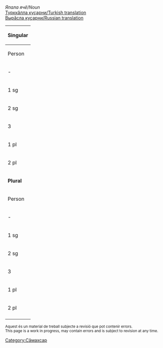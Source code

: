 

''Япала ячӗ''/''Noun''<br/>
[http://ilazki.thinkgeek.co.uk/~spectre/txuvaix/cv-tr/index.php?q=Золотницкий Турккӑлла куҫарни/Turkish translation]<br/>
[http://samah.chv.su/cgi-bin/s.cgi?a=s&word=Золотницкий Вырӑсла куҫарни/Russian translation]

{|class=wikitable
|-
!colspan=9|'''Singular'''
|-
!  Person  !!  Tеп<br/>Absolutive<br>''Мӗн?''  !!  Камӑнлӑх<br/>Genitive<br>''Мӗнӗн?''  !!  Пару<br/>Dative<br>''Мӗне?''  !!  Вырӑн<br/>Locative<br>''Мӗнре?''  !!  Туху<br/>Ablative<br>''Мӗнрен?''  !!  Пӗрлелӗх<br/>Instrumental<br>''Мӗнпе?''  !!  Ҫуклӑх<br/>Privative<br>''Мӗнсӗр?''  !!  Пирке<br/>Final<br>''Мӗншӗн?''
|-
| - || Золотницкий || Золотницки·н || Золотницки·е || Золотницки·ре || Золотницки·рен || Золотницки·пе || Золотницки·сӗр || Золотницки·шӗн
|-
| 1 sg || Золотницки·йӗм || Золотницки·йӗм·ӗн || Золотницки·йӗм·е || Золотницки·йӗм·ре || Золотницки·йӗм·рен || Золотницки·йӗм·пе || Золотницки·йӗм·сӗр || Золотницки·йӗм·шӗн 
|-
| 2 sg || Золотницки·йӳ || Золотницки·йӳ·н || Золотницки·йӳ·не || Золотницки·йӳ·нте || Золотницки·йӳ·нтен || Золотницки·йӳ·пе || Золотницки·йӳ·сӗр || Золотницки·йӳ·шӗн 
|-
| 3 || Золотницки·йӗ || Золотницки·йӗ·н || Золотницки·не || Золотницки·йӗ·нче<br />Золотницки·нче || Золотницки·йӗ·нчен<br />Золотницки·нчен || Золотницки·йӗ·пе || Золотницки·йӗ·сӗр || Золотницки·йӗ·шӗн 
|-
| 1 pl || Золотницки·йӗм·ӗр || Золотницки·йӗм·ӗр·ӗн || Золотницки·йӗм·ӗр·е || Золотницки·йӗм·ӗр·те || Золотницки·йӗм·ӗр·тен || Золотницки·йӗм·ӗр·пе || Золотницки·йӗм·ӗр·сӗр || Золотницки·йӗм·ӗр·шӗн 
|-
| 2 pl || Золотницки·йӗр || Золотницки·йӗр·ӗн || Золотницки·йӗр·е || Золотницки·йӗр·те || Золотницки·йӗр·тен || Золотницки·йӗр·пе || Золотницки·йӗр·сӗр || Золотницки·йӗр·шӗн 
|-
!colspan=9|'''Plural'''
|-
!  Person  !!  Tеп<br/>Absolutive<br>''Мӗн?''  !!  Камӑнлӑх<br/>Genitive<br>''Мӗнӗн?''  !!  Пару<br/>Dative<br>''Мӗне?''  !!  Вырӑн<br/>Locative<br>''Мӗнре?''  !!  Туху<br/>Ablative<br>''Мӗнрен?''  !!  Пӗрлелӗх<br/>Instrumental<br>''Мӗнпе?''  !!  Ҫуклӑх<br/>Privative<br>''Мӗнсӗр?''  !!  Пирке<br/>Final<br>''Мӗншӗн?''
|-
| - || Золотницки·сем || Золотницки·се·н || Золотницки·сен·е || Золотницки·сен·че || Золотницки·сен·чен || Золотницки·сем·пе || Золотницки·сем·сӗр || Золотницки·сем·шӗн
|-
| 1 sg || Золотницки·йӗм·сем || Золотницки·йӗм·се·н || Золотницки·йӗм·сен·е || Золотницки·йӗм·сен·че || Золотницки·йӗм·сен·чен || Золотницки·йӗм·сем·пе || Золотницки·йӗм·сем·сӗр || Золотницки·йӗм·сем·шӗн 
|-
| 2 sg || Золотницки·йӳ·сем || Золотницки·йӳ·се·н || Золотницки·йӳ·сен·е || Золотницки·йӳ·сен·че || Золотницки·йӳ·сен·чен || Золотницки·йӳ·сем·пе || Золотницки·йӳ·сем·сӗр || Золотницки·йӳ·сем·шӗн 
|-
| 3 || Золотницки·йӗ·сем || Золотницки·йӗ·се·н || Золотницки·йӗ·сен·е || Золотницки·йӗ·сен·че || Золотницки·йӗ·сен·чен || Золотницки·йӗ·сем·пе || Золотницки·йӗ·сем·сӗр || Золотницки·йӗ·сем·шӗн 
|-
| 1 pl || Золотницки·йӗм·ӗр·сем || Золотницки·йӗм·ӗр·се·н || Золотницки·йӗм·ӗр·сен·е || Золотницки·йӗм·ӗр·сен·че || Золотницки·йӗм·ӗр·сен·чен || Золотницки·йӗм·ӗр·сем·пе || Золотницки·йӗм·ӗр·сем·сӗр || Золотницки·йӗм·ӗр·сем·шӗн 
|-
| 2 pl || Золотницки·йӗр·сем || Золотницки·йӗр·се·н || Золотницки·йӗр·сен·е || Золотницки·йӗр·сен·че || Золотницки·йӗр·сен·чен || Золотницки·йӗр·сем·пе || Золотницки·йӗр·сем·сӗр || Золотницки·йӗр·сем·шӗн 
|-
|}

<small>
Aquest és un material de treball subjecte a revisió que pot contenir errors.<br/>
This page is a work in progress, may contain errors and is subject to revision at any time. 
</small>

[[Category:Сӑмахсар]]